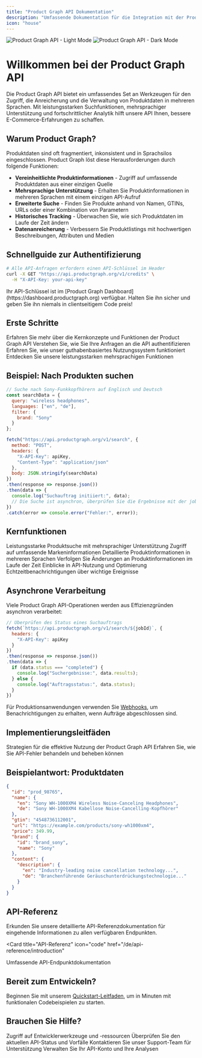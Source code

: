 ```yaml
---
title: "Product Graph API Dokumentation"
description: "Umfassende Dokumentation für die Integration mit der Product Graph API"
icon: "house"
---
```


<img
  className="block dark:hidden"
  src="/images/hero-light.jpeg"
  alt="Product Graph API - Light Mode"
/>
<img
  className="hidden dark:block"
  src="/images/hero-dark.jpeg"
  alt="Product Graph API - Dark Mode"
/>

# Willkommen bei der Product Graph API

Die Product Graph API bietet ein umfassendes Set an Werkzeugen für den Zugriff, die Anreicherung und die Verwaltung von Produktdaten in mehreren Sprachen. Mit leistungsstarken Suchfunktionen, mehrsprachiger Unterstützung und fortschrittlicher Analytik hilft unsere API Ihnen, bessere E-Commerce-Erfahrungen zu schaffen.

## Warum Product Graph?

Produktdaten sind oft fragmentiert, inkonsistent und in Sprachsilos eingeschlossen. Product Graph löst diese Herausforderungen durch folgende Funktionen:

- **Vereinheitlichte Produktinformationen** - Zugriff auf umfassende Produktdaten aus einer einzigen Quelle
- **Mehrsprachige Unterstützung** - Erhalten Sie Produktinformationen in mehreren Sprachen mit einem einzigen API-Aufruf
- **Erweiterte Suche** - Finden Sie Produkte anhand von Namen, GTINs, URLs oder einer Kombination von Parametern
- **Historisches Tracking** - Überwachen Sie, wie sich Produktdaten im Laufe der Zeit ändern
- **Datenanreicherung** - Verbessern Sie Produktlistings mit hochwertigen Beschreibungen, Attributen und Medien

## Schnellguide zur Authentifizierung

```bash
# Alle API-Anfragen erfordern einen API-Schlüssel im Header
curl -X GET "https://api.productgraph.org/v1/credits" \
  -H "X-API-Key: your-api-key"
```

<Note>
  Ihr API-Schlüssel ist im [Product Graph Dashboard](https://dashboard.productgraph.org) verfügbar. 
  Halten Sie ihn sicher und geben Sie ihn niemals in clientseitigem Code preis!
</Note>

## Erste Schritte

<CardGroup cols={2}>
  <Card
    title="API-Überblick"
    icon="circle-info"
    href="/de/product-graph/overview"
  >
    Erfahren Sie mehr über die Kernkonzepte und Funktionen der Product Graph API
  </Card>
  <Card
    title="Authentifizierung"
    icon="key"
    href="/de/product-graph/authentication"
  >
    Verstehen Sie, wie Sie Ihre Anfragen an die API authentifizieren
  </Card>
  <Card
    title="Guthabensystem"
    icon="coins"
    href="/de/product-graph/credits"
  >
    Erfahren Sie, wie unser guthabenbasiertes Nutzungssystem funktioniert
  </Card>
  <Card
    title="Mehrsprachige Unterstützung"
    icon="language"
    href="/de/product-graph/multilanguage"
  >
    Entdecken Sie unsere leistungsstarken mehrsprachigen Funktionen
  </Card>
</CardGroup>

## Beispiel: Nach Produkten suchen

```javascript
// Suche nach Sony-Funkkopfhörern auf Englisch und Deutsch
const searchData = {
  query: "wireless headphones",
  languages: ["en", "de"],
  filter: {
    brand: "Sony"
  }
};

fetch("https://api.productgraph.org/v1/search", {
  method: "POST",
  headers: {
    "X-API-Key": apiKey,
    "Content-Type": "application/json"
  },
  body: JSON.stringify(searchData)
})
.then(response => response.json())
.then(data => {
  console.log("Suchauftrag initiiert:", data);
  // Die Suche ist asynchron, überprüfen Sie die Ergebnisse mit der job_id
})
.catch(error => console.error("Fehler:", error));
```

## Kernfunktionen

<CardGroup cols={3}>
  <Card
    title="Suche"
    icon="magnifying-glass"
    href="/de/product-graph/search"
  >
    Leistungsstarke Produktsuche mit mehrsprachiger Unterstützung
  </Card>
  <Card
    title="Markendaten"
    icon="tag"
    href="/de/product-graph/brand"
  >
    Zugriff auf umfassende Markeninformationen
  </Card>
  <Card
    title="Produktdaten"
    icon="box"
    href="/de/product-graph/product-data"
  >
    Detaillierte Produktinformationen in mehreren Sprachen
  </Card>
  <Card
    title="Historische Daten"
    icon="clock-rotate-left"
    href="/de/product-graph/historical-data"
  >
    Verfolgen Sie Änderungen an Produktinformationen im Laufe der Zeit
  </Card>
  <Card
    title="Analytik"
    icon="chart-mixed"
    href="/de/product-graph/analytics"
  >
    Einblicke in API-Nutzung und Optimierung
  </Card>
  <Card
    title="Webhooks"
    icon="bell"
    href="/de/product-graph/webhooks"
  >
    Echtzeitbenachrichtigungen über wichtige Ereignisse
  </Card>
</CardGroup>

## Asynchrone Verarbeitung

Viele Product Graph API-Operationen werden aus Effizienzgründen asynchron verarbeitet:

```javascript
// Überprüfen des Status eines Suchauftrags
fetch(`https://api.productgraph.org/v1/search/${jobId}`, {
  headers: {
    "X-API-Key": apiKey
  }
})
.then(response => response.json())
.then(data => {
  if (data.status === "completed") {
    console.log("Suchergebnisse:", data.results);
  } else {
    console.log("Auftragsstatus:", data.status);
  }
})
```

Für Produktionsanwendungen verwenden Sie [Webhooks](/de/product-graph/webhooks), um Benachrichtigungen zu erhalten, wenn Aufträge abgeschlossen sind.

## Implementierungsleitfäden

<CardGroup cols={2}>
  <Card
    title="Best Practices"
    icon="lightbulb"
    href="/de/product-graph/best-practices"
  >
    Strategien für die effektive Nutzung der Product Graph API
  </Card>
  <Card
    title="Fehlerbehandlung"
    icon="triangle-exclamation"
    href="/de/product-graph/error-handling"
  >
    Erfahren Sie, wie Sie API-Fehler behandeln und beheben können
  </Card>
</CardGroup>

## Beispielantwort: Produktdaten

```json
{
  "id": "prod_98765",
  "name": {
    "en": "Sony WH-1000XM4 Wireless Noise-Canceling Headphones",
    "de": "Sony WH-1000XM4 Kabellose Noise-Cancelling-Kopfhörer"
  },
  "gtin": "4548736112001",
  "url": "https://example.com/products/sony-wh1000xm4",
  "price": 349.99,
  "brand": {
    "id": "brand_sony",
    "name": "Sony"
  },
  "content": {
    "description": {
      "en": "Industry-leading noise cancellation technology...",
      "de": "Branchenführende Geräuschunterdrückungstechnologie..."
    }
  }
}
```

## API-Referenz

Erkunden Sie unsere detaillierte API-Referenzdokumentation für eingehende Informationen zu allen verfügbaren Endpunkten.

<Card
  title="API-Referenz"
  icon="code"
  href="/de/api-reference/introduction"
>
  Umfassende API-Endpunktdokumentation
</Card>

## Bereit zum Entwickeln?

Beginnen Sie mit unserem [Quickstart-Leitfaden](/de/quickstart), um in Minuten mit funktionalen Codebeispielen zu starten.

## Brauchen Sie Hilfe?

<CardGroup cols={2}>
  <Card
    title="Entwicklerportal"
    icon="browser"
    href="https://productgraph.org/developer"
  >
    Zugriff auf Entwicklerwerkzeuge und -ressourcen
  </Card>
  <Card
    title="API-Status"
    icon="server"
    href="https://status.productgraph.org"
  >
    Überprüfen Sie den aktuellen API-Status und Vorfälle
  </Card>
  <Card
    title="Support"
    icon="headset"
    href="https://support.productgraph.org"
  >
    Kontaktieren Sie unser Support-Team für Unterstützung
  </Card>
  <Card
    title="API-Dashboard"
    icon="gauge-high"
    href="https://dashboard.productgraph.org"
  >
    Verwalten Sie Ihr API-Konto und Ihre Analysen
  </Card>
</CardGroup>
